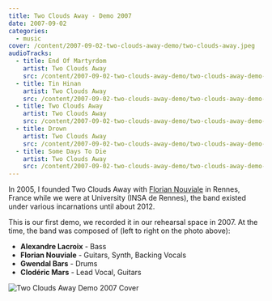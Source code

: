 ```yaml
---
title: Two Clouds Away - Demo 2007
date: 2007-09-02
categories:
  - music
cover: /content/2007-09-02-two-clouds-away-demo/two-clouds-away.jpeg
audioTracks:
  - title: End Of Martyrdom
    artist: Two Clouds Away
    src: /content/2007-09-02-two-clouds-away-demo/two-clouds-away-demo-2007-01-end-of-martyrdom.mp3
  - title: Tin Hinan
    artist: Two Clouds Away
    src: /content/2007-09-02-two-clouds-away-demo/two-clouds-away-demo-2007-02-tin-hinan.mp3
  - title: Two Clouds Away
    artist: Two Clouds Away
    src: /content/2007-09-02-two-clouds-away-demo/two-clouds-away-demo-2007-03-two-clouds-away.mp3
  - title: Drown
    artist: Two Clouds Away
    src: /content/2007-09-02-two-clouds-away-demo/two-clouds-away-demo-2007-04-drown.mp3
  - title: Some Days To Die
    artist: Two Clouds Away
    src: /content/2007-09-02-two-clouds-away-demo/two-clouds-away-demo-2007-05-some-days-to-die.mp3
---
```


In 2005, I founded Two Clouds Away with [Florian Nouviale](https://soundcloud.com/flonou) in Rennes, France while we were at University (INSA de Rennes), the band existed under various incarnations until about 2012.

This is our first demo, we recorded it in our rehearsal space in 2007. At the time, the band was composed of (left to right on the photo above):

- **Alexandre Lacroix** - Bass
- **Florian Nouviale** - Guitars, Synth, Backing Vocals
- **Gwendal Bars** - Drums
- **Clodéric Mars** - Lead Vocal, Guitars

![Two Clouds Away Demo 2007 Cover](/content/2007-09-02-two-clouds-away-demo/two-clouds-away-demo-2007-cover.jpg)

<Audio tracks={frontmatter.audioTracks} />

_All tracks were released by Two Clouds Away under a [Creative Common BY-NC-ND 2.0](https://creativecommons.org/licenses/by-nc-nd/2.0/) license_

[More music...](/music)
